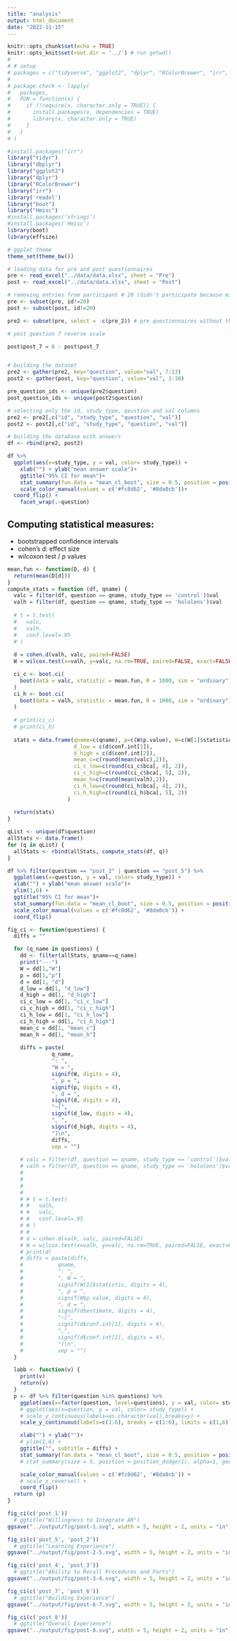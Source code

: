 ```yaml
---
title: "analysis"
output: html_document
date: "2022-11-15"
---
```


```r
knitr::opts_chunk$set(echo = TRUE)
knitr::opts_knit$set(root.dir = '../') # run getwd()
# 
# # setup
# packages = c("tidyverse", "ggplot2", "dplyr", "RColorBrewer", "irr", 'readr', 'readxl')
# 
# package.check <- lapply(
#   packages,
#   FUN = function(x) {
#     if (!require(x, character.only = TRUE)) {
#       install.packages(x, dependencies = TRUE)
#       library(x, character.only = TRUE)
#     }
#   }
# )

#install.packages("irr")
library("tidyr")
library("dbplyr")
library("ggplot2")
library("dplyr")
library("RColorBrewer")
library("irr")
library('readxl')
library("boot")
library("Hmisc")
#install.packages('stringi')
#install.packages('Hmisc')
library(boot)
library(effsize)

# ggplot theme
theme_set(theme_bw())
```

```r
# loading data for pre and post questionnaires
pre <- read_excel("../data/data.xlsx", sheet = "Pre")
post <- read_excel("../data/data.xlsx", sheet = "Post")

# removing entries from participant # 20 (didn't participate because minor)
pre <- subset(pre, id!=20)
post <- subset(post, id!=20)

pre2 <- subset(pre, select = -c(pre_2)) # pre questionnaires without the column for pre_2 question

# post question 7 reverse scale

post$post_7 = 6 - post$post_7



```

```r
# building the dataset 
pre2 <- gather(pre2, key="question", value="val", 7:13)
post2 <- gather(post, key="question", value="val", 3:10)

pre_question_ids <- unique(pre2$question)
post_question_ids <- unique(post2$question)

# selecting only the id, study_type, qeustion and val columns
pre2 <- pre2[,c("id", "study_type", "question", "val")]
post2 <- post2[,c("id", "study_type", "question", "val")]

# building the database with answers
df <- rbind(pre2, post2)
```


```r
df %>% 
  ggplot(aes(x=study_type, y = val, color= study_type)) +
    xlab("") + ylab("mean answer scale")+
    ggtitle("95% CI for mean")+
    stat_summary(fun.data = "mean_cl_boot", size = 0.5, position = position_nudge(x=0.00, y=0), alpha=1) +
    scale_color_manual(values = c('#fc8d62', '#8da0cb'))+
  coord_flip() +
    facet_wrap(.~question)
```

## Computing statistical measures: 
- bootstrapped confidence intervals
- cohen's d: effect size
- wilcoxon test / p values

```r
mean.fun <- function(D, d) {
  return(mean(D[d]))
}
compute_stats = function (df, qname) {
  valc = filter(df, question == qname, study_type == 'control')$val
  valh = filter(df, question == qname, study_type == 'hololens')$val
  
  # t = t.test(
  #   valc,
  #   valh,
  #   conf.level=.95
  # )
  
  d = cohen.d(valh, valc, paired=FALSE)
  W = wilcox.test(x=valh, y=valc, na.rm=TRUE, paired=FALSE, exact=FALSE, conf.int=TRUE)

  ci_c <- boot.ci(
    boot(data = valc, statistic = mean.fun, R = 1000, sim = "ordinary")
  )
  ci_h <- boot.ci(
    boot(data = valh, statistic = mean.fun, R = 1000, sim = "ordinary")
  )
 
  # print(ci_c)
  # print(ci_h)
  
  stats = data.frame(qname=c(qname), p=c(W$p.value), W=c(W[1]$statistic), d=c(d[3]$estimate),
                     d_low = c(d$conf.int[1]),
                     d_high = c(d$conf.int[2]),
                     mean_c=c(round(mean(valc),2)),
                     ci_c_low=c(round(ci_c$bca[, 4], 2)), 
                     ci_c_high=c(round(ci_c$bca[, 5], 2)),
                     mean_h=c(round(mean(valh),2)),
                     ci_h_low=c(round(ci_h$bca[, 4], 2)), 
                     ci_h_high=c(round(ci_h$bca[, 5], 2))
                   )
  
  return(stats)
}

qList <- unique(df$question)
allStats <- data.frame()
for (q in qList) {
  allStats <- rbind(allStats, compute_stats(df, q))
}

```


```r
df %>% filter(question == "post_2" | question == "post_5") %>% 
  ggplot(aes(x=question, y = val, color= study_type)) +
  xlab("") + ylab("mean answer scale")+
  ylim(1,6) +
  ggtitle("95% CI for mean")+
  stat_summary(fun.data = "mean_cl_boot", size = 0.5, position = position_dodge(0.2), alpha=1) +
  scale_color_manual(values = c('#fc8d62', '#8da0cb')) +
  coord_flip()

```

```r

fig_ci <- function(questions) {
  diffs = ""

  for (q_name in questions) {
    dd <- filter(allStats, qname==q_name)
    print("---")
    W = dd[1,"W"]
    p = dd[1,"p"]
    d = dd[1, "d"]
    d_low = dd[1, "d_low"]
    d_high = dd[1, "d_high"]
    ci_c_low = dd[1, "ci_c_low"]
    ci_c_high = dd[1, "ci_c_high"]
    ci_h_low = dd[1, "ci_h_low"]
    ci_h_high = dd[1, "ci_h_high"]
    mean_c = dd[1, "mean_c"]
    mean_h = dd[1, "mean_h"]
    
    diffs = paste(
              q_name,
              ": ",
              "W = ",
              signif(W, digits = 4),
              ", p = ",
              signif(p, digits = 4),
              ", d = ",
              signif(d, digits = 4),
              "~[",
              signif(d_low, digits = 4),
              ", ",
              signif(d_high, digits = 4),
              "]\n", 
              diffs,
              sep = "")
    
    # valc = filter(df, question == qname, study_type == 'control')$val
    # valh = filter(df, question == qname, study_type == 'hololens')$val
    # 
    # 
    # 
    # 
    # # t = t.test(
    # #   valh,
    # #   valc,
    # #   conf.level=.95
    # # )
    # # 
    # d = cohen.d(valh, valc, paired=FALSE)
    # W = wilcox.test(x=valh, y=valc, na.rm=TRUE, paired=FALSE, exact=FALSE, conf.int=TRUE)
    # print(d)
    # diffs = paste(diffs, 
    #           qname,
    #           ": ",
    #           ", W = ", 
    #           signif(W[1]$statistic, digits = 4), 
    #           ", p = ", 
    #           signif(W$p.value, digits = 4), 
    #           ", d = ", 
    #           signif(d$estimate, digits = 4), 
    #           "~[", 
    #           signif(d$conf.int[1], digits = 4), 
    #           ",", 
    #           signif(d$conf.int[2], digits = 4), 
    #           "]\n",
    #           sep = "")
  }

  labb <- function(v) {
    print(v)
    return(v)
  }
  p <- df %>% filter(question %in% questions) %>%
    ggplot(aes(x=factor(question, level=questions), y = val, color= study_type)) +
    # ggplot(aes(x=question, y = val, color= study_type)) +
    # scale_y_continuous(labels=as.character(val),breaks=y) +
    scale_y_continuous(labels=c(1:6), breaks = c(1:6), limits = c(1,6)) +

    xlab("") + ylab("")+
    # ylim(1,6) +
    ggtitle("", subtitle = diffs) +
    stat_summary(fun.data = "mean_cl_boot", size = 0.5, position = position_dodge(0.8), alpha=1 ) +
    # stat_summary(size = 5, position = position_dodge(1), alpha=1, geom = "text", aes(label=questions)) +

    scale_color_manual(values = c('#fc8d62', '#8da0cb')) +
    # scale_x_reverse() + 
    coord_flip()
  return (p)
}


```

```r
fig_ci(c('post_1')) 
  # ggtitle("Willingness to Integrate AR")
ggsave("../output/fig/post-1.svg", width = 5, height = 2, units = "in")

fig_ci(c('post_5', 'post_2')) 
  # ggtitle("Learning Experience")
ggsave("../output/fig/post-2-5.svg", width = 5, height = 2, units = "in")

fig_ci(c('post_4', 'post_3'))
  # ggtitle("Ability to Recall Procedures and Parts")
ggsave("../output/fig/post-3-4.svg", width = 5, height = 2, units = "in")

fig_ci(c('post_7', 'post_6')) 
  # ggtitle("Building Experience")
ggsave("../output/fig/post-6-7.svg", width = 5, height = 2, units = "in")

fig_ci(c('post_8'))
  # ggtitle("Overall Experience")
ggsave("../output/fig/post-8.svg", width = 5, height = 2, units = "in")

```


